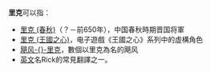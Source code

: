'''里克'''可以指：

*[[里克_(春秋)|里克 (春秋)]]（？－前650年），中国春秋時期晋国将軍
*[[里克_(王國之心)|里克 (王國之心)]]，电子遊戲《王國之心》系列中的虛構角色
*[[飓风里克|飓风-{}-里克]]，數個以里克為名的飓风
*[[英文|英文]]名Rick的常見翻譯之一。

{{Disambig|Cat=二字消歧义}}